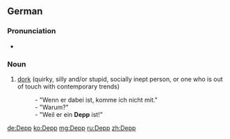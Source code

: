 ==German==
{{wikipedia|lang=de}}

===Pronunciation===
* {{IPA|/dɛpʰ/|lang=de}}

===Noun===
{{de-noun|g=m|genitive=Deppen|genitive2=Depps|plural=Deppen}}

# [[dork]] (quirky, silly and/or stupid, socially inept person, or one who is out of touch with contemporary trends)
#: - "Wenn er dabei ist, komme ich nicht mit." 
#: - "Warum?" 
#: - "Weil er ein '''Depp''' ist!"

[[de:Depp]]
[[ko:Depp]]
[[mg:Depp]]
[[ru:Depp]]
[[zh:Depp]]